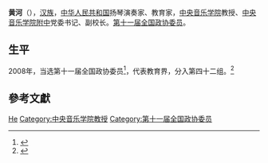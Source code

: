 {{Otheruses|黄河 (消歧义)}}

'''黄河'''（{{bd|1954年||}}），[[汉族|汉族]]，[[中华人民共和国|中华人民共和国]]扬琴演奏家、教育家，[[中央音乐学院|中央音乐学院]]教授、[[中央音乐学院附中|中央音乐学院附中]]党委书记、副校长。[[第十一届全国政协委员|第十一届全国政协委员]]。

== 生平 ==
2008年，当选第十一届全国政协委员<ref>{{cite news|title=第十一届全国政协委员名单|url=http://www.indaa.com.cn/zt/2009qglh/zxzs/200903/t20090303_127573.html|accessdate=2013-04-09|newspaper=新华社北京1月25日电 中国人民政治协商会议第十一届全国委员会委员名单(共2237人，2008年1月25日政协第十届全国委员会常务委员会第二十次会议通过)|date=2008年1月25日|deadurl=yes|archiveurl=https://web.archive.org/web/20130928014403/http://www.indaa.com.cn/zt/2009qglh/zxzs/200903/t20090303_127573.html|archivedate=2013年9月28日}}</ref>，代表教育界，分入第四十二组。<ref>{{cite news|title=全国政协信息-黄河|url=http://www.cppcc.gov.cn/CMS/wylibary/showJcwyxtInfoWylibary.action?tabJcwyxt.guid=11W0014540&wytype=wjwy|accessdate=2013-04-09|newspaper=全国政协委员会}}</ref>

== 參考文獻 ==
{{reflist}}

{{中国政治人物小作品}}

{{Authority control}}
{{DEFAULTSORT:Huang黄}}
[[Category:黄姓|He]]
[[Category:中央音乐学院教授|Category:中央音乐学院教授]]
[[Category:第十一届全国政协委员|Category:第十一届全国政协委员]]
